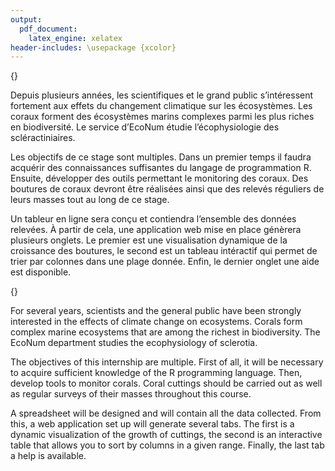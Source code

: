 ```yaml
---
output: 
  pdf_document:
    latex_engine: xelatex
header-includes: \usepackage {xcolor}
---
```


\textcolor{white}{.}


\Huge 
{\bf Résumé}
\vspace{1 cm}


\normalsize

Depuis plusieurs années, les scientifiques et le grand public s'intéressent fortement aux effets du changement climatique sur les écosystèmes. Les coraux forment des écosystèmes marins complexes parmi les plus riches en biodiversité. Le service d'EcoNum étudie l’écophysiologie des scléractiniaires.

Les objectifs de ce stage sont multiples. Dans un premier temps il faudra acquérir des connaissances suffisantes du langage de programmation R. Ensuite, développer des outils permettant le monitoring des coraux. Des boutures de coraux devront être réalisées ainsi que des relevés réguliers de leurs masses tout au long de ce stage.

Un tableur en ligne sera conçu et contiendra l'ensemble des données relevées. À partir de cela, une application web mise en place génèrera plusieurs onglets. Le premier est une visualisation dynamique de la croissance des boutures, le second est un tableau intéractif qui permet de trier par colonnes dans une plage donnée. Enfin, le dernier onglet une aide est disponible.


\vspace{2 cm}

\Huge 
{\bf Summary}
\vspace{1 cm}

\normalsize
For several years, scientists and the general public have been strongly interested in the effects of climate change on ecosystems. Corals form complex marine ecosystems that are among the richest in biodiversity. The EcoNum department studies the ecophysiology of sclerotia.

The objectives of this internship are multiple. First of all, it will be necessary to acquire sufficient knowledge of the R programming language. Then, develop tools to monitor corals. Coral cuttings should be carried out as well as regular surveys of their masses throughout this course.

A spreadsheet will be designed and will contain all the data collected. From this, a web application set up will generate several tabs. The first is a dynamic visualization of the growth of cuttings, the second is an interactive table that allows you to sort by columns in a given range. Finally, the last tab a help is available.

\null
\newpage
